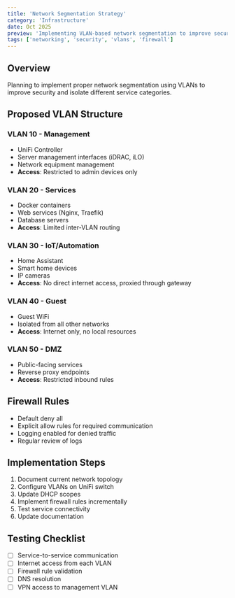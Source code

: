```yaml
---
title: 'Network Segmentation Strategy'
category: 'Infrastructure'
date: Oct 2025
preview: 'Implementing VLAN-based network segmentation to improve security posture and isolate IoT devices, services, and guest networks.'
tags: ['networking', 'security', 'vlans', 'firewall']
---
```


## Overview
Planning to implement proper network segmentation using VLANs to improve security and isolate different service categories.

## Proposed VLAN Structure

### VLAN 10 - Management
- UniFi Controller
- Server management interfaces (iDRAC, iLO)
- Network equipment management
- **Access**: Restricted to admin devices only

### VLAN 20 - Services
- Docker containers
- Web services (Nginx, Traefik)
- Database servers
- **Access**: Limited inter-VLAN routing

### VLAN 30 - IoT/Automation
- Home Assistant
- Smart home devices
- IP cameras
- **Access**: No direct internet access, proxied through gateway

### VLAN 40 - Guest
- Guest WiFi
- Isolated from all other networks
- **Access**: Internet only, no local resources

### VLAN 50 - DMZ
- Public-facing services
- Reverse proxy endpoints
- **Access**: Restricted inbound rules

## Firewall Rules
- Default deny all
- Explicit allow rules for required communication
- Logging enabled for denied traffic
- Regular review of logs

## Implementation Steps
1. Document current network topology
2. Configure VLANs on UniFi switch
3. Update DHCP scopes
4. Implement firewall rules incrementally
5. Test service connectivity
6. Update documentation

## Testing Checklist
- [ ] Service-to-service communication
- [ ] Internet access from each VLAN
- [ ] Firewall rule validation
- [ ] DNS resolution
- [ ] VPN access to management VLAN

